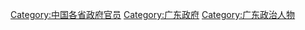 [[Category:中国各省政府官员|Category:中国各省政府官员]]
[[Category:广东政府|Category:广东政府]]
[[Category:广东政治人物|Category:广东政治人物]]